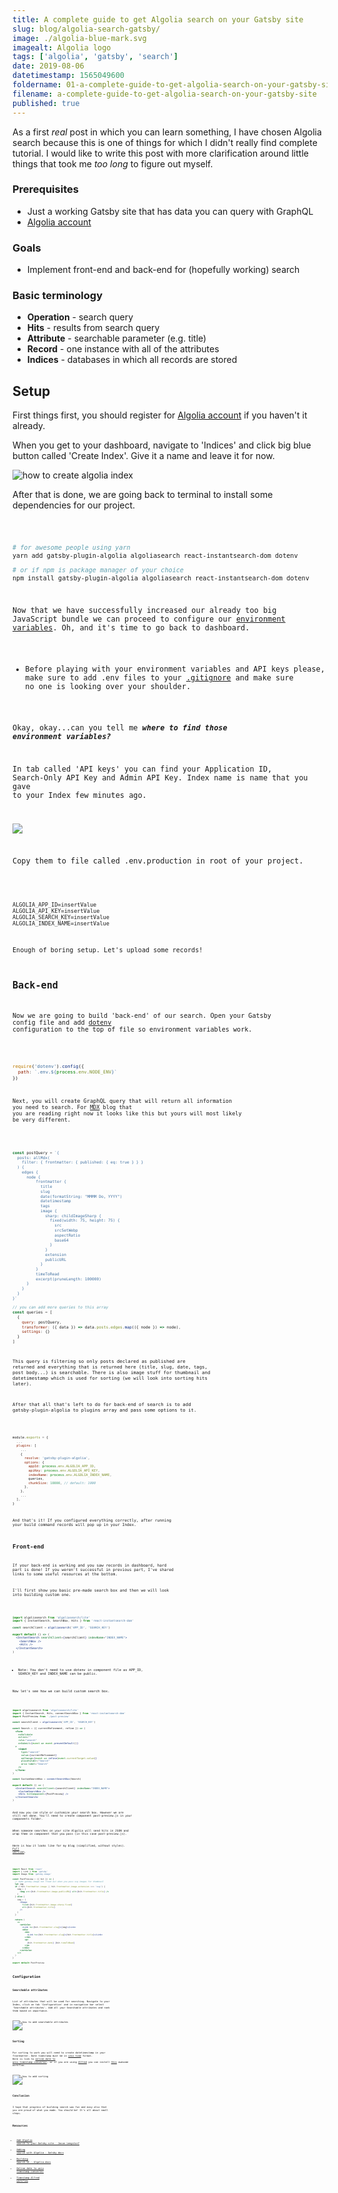 ```yaml
---
title: A complete guide to get Algolia search on your Gatsby site
slug: blog/algolia-search-gatsby/
image: ./algolia-blue-mark.svg
imagealt: Algolia logo
tags: ['algolia', 'gatsby', 'search']
date: 2019-08-06
datetimestamp: 1565049600
foldername: 01-a-complete-guide-to-get-algolia-search-on-your-gatsby-site
filename: a-complete-guide-to-get-algolia-search-on-your-gatsby-site
published: true
---
```



As a first _real_ post in which you can learn something, I have chosen Algolia search because this is one of things for which I didn't really find complete tutorial. I would like to write this post with more clarification around little things that took me _too long_ to figure out myself.

### Prerequisites

- Just a working Gatsby site that has data you can query with GraphQL
- [Algolia account](https://www.algolia.com/users/sign_up)

### Goals

- Implement front-end and back-end for (hopefully working) search

### Basic terminology

- **Operation** - search query
- **Hits** - results from search query
- **Attribute** - searchable parameter (e.g. title)
- **Record** - one instance with all of the attributes
- **Indices** - databases in which all records are stored

## Setup

First things first, you should register for [Algolia account](https://www.algolia.com/users/sign_up) if you haven't it already.

When you get to your dashboard, navigate to 'Indices' and click big blue button called 'Create Index'. Give it a name and leave it for now.

![how to create algolia index](create-index.png)

After that is done, we are going back to terminal to install some dependencies for our project.

<Code path="Root of your project" lang="Bash" />

```bash
# for awesome people using yarn
yarn add gatsby-plugin-algolia algoliasearch react-instantsearch-dom dotenv

# or if npm is package manager of your choice
npm install gatsby-plugin-algolia algoliasearch react-instantsearch-dom dotenv
```

Now that we have successfully increased our already too big JavaScript bundle we can proceed to configure our [environment variables](https://en.wikipedia.org/wiki/Environment_variable). Oh, and it's time to go back to dashboard.

- Before playing with your environment variables and API keys please, make sure to add .env files to your [.gitignore](https://git-scm.com/docs/gitignore) and make sure no one is looking over your shoulder.

Okay, okay...can you tell me **_where to find those environment variables?_**

In tab called 'API keys' you can find your Application ID, Search-Only API Key and Admin API Key. Index name is name that you gave to your Index few minutes ago.

![](api-keys.png)

Copy them to file called .env.production in root of your project.

<Code path=".env.production" lang="Plain Text" />

```
ALGOLIA_APP_ID=insertValue
ALGOLIA_API_KEY=insertValue
ALGOLIA_SEARCH_KEY=insertValue
ALGOLIA_INDEX_NAME=insertValue
```

Enough of boring setup. Let's upload some records!

## Back-end

Now we are going to build 'back-end' of our search. Open your Gatsby config file and add [dotenv](https://github.com/motdotla/dotenv/blob/master/README.md) configuration to the top of file so environment variables work.

<Code path="gatsby-config.js" lang="JavaScript" />

```js
require('dotenv').config({
  path: `.env.${process.env.NODE_ENV}`
})
```

Next, you will create GraphQL query that will return all information you need to search. For [MDX](https://mdxjs.com/) blog that you are reading right now it looks like this but yours will most likely be very different.

<Code path="gatsby-config.js" lang="JavaScript" />

```js
const postQuery = `{
  posts: allMdx(
    filter: { frontmatter: { published: { eq: true } } }
  ) {
    edges {
      node {
          frontmatter {
            title
            slug
            date(formatString: "MMMM Do, YYYY")
            datetimestamp
            tags
            image {
              sharp: childImageSharp {
                fixed(width: 75, height: 75) {
                  src
                  srcSetWebp
                  aspectRatio
                  base64
                }
              }
              extension
              publicURL
            }
          }
          timeToRead
          excerpt(pruneLength: 100000)
      }
    }
  }
}`

// you can add more queries to this array
const queries = [
  {
    query: postQuery,
    transformer: ({ data }) => data.posts.edges.map(({ node }) => node),
    settings: {}
  }
]
```

This query is filtering so only posts declared as published are returned and everything that is returned here (title, slug, date, tags, post body...) is searchable. There is also image stuff for thumbnail and datetimestamp which is used for sorting (we will look into sorting hits later).

After that all that's left to do for back-end of search is to add gatsby-plugin-algolia to plugins array and pass some options to it.

<Code path="gatsby-config.js" lang="JavaScript" />

```js
module.exports = {
  ...
  plugins: [
    ...
    {
      resolve: 'gatsby-plugin-algolia',
      options: {
        appId: process.env.ALGOLIA_APP_ID,
        apiKey: process.env.ALGOLIA_API_KEY,
        indexName: process.env.ALGOLIA_INDEX_NAME,
        queries,
        chunkSize: 10000, // default: 1000
      },
    },
    ...
  ],
}
```

And that's it! If you configured everything correctly, after running your build command records will pop up in your Index.

## Front-end

If your back-end is working and you saw records in dashboard, hard part is done! If you weren't successful in previous part, I've shared links to some useful resources at the bottom.

I'll first show you basic pre-made search box and then we will look into building custom one.

<Code path="src/components/search.js" lang="JSX" />

```jsx
import algoliasearch from 'algoliasearch/lite'
import { InstantSearch, SearchBox, Hits } from 'react-instantsearch-dom'

const searchClient = algoliasearch('APP_ID', 'SEARCH_KEY')

export default () => (
  <InstantSearch searchClient={searchClient} indexName="INDEX_NAME">
    <SearchBox />
    <Hits />
  </InstantSearch>
)
```

- Note: You don't need to use dotenv in component file as APP_ID, SEARCH_KEY and INDEX_NAME can be public.

Now let's see how we can build custom search box.

<Code path="src/components/custom-search.js" lang="JSX" />

```jsx
import algoliasearch from 'algoliasearch/lite'
import { InstantSearch, Hits, connectSearchBox } from 'react-instantsearch-dom'
import PostPreview from './post-preview'

const searchClient = algoliasearch('APP_ID', 'SEARCH_KEY')

const Search = ({ currentRefinement, refine }) => (
  <form
    noValidate
    action=""
    role="search"
    onSubmit={event => event.preventDefault()}
  >
    <input
      type="search"
      value={currentRefinement}
      onChange={event => refine(event.currentTarget.value)}
      placeholder="Search"
      aria-label="Search"
    />
  </form>
)

const CustomSearchBox = connectSearchBox(Search)

export default () => (
  <InstantSearch searchClient={searchClient} indexName="INDEX_NAME">
    <CustomSearchBox />
    <Hits hitComponent={PostPreview} />
  </InstantSearch>
)
```

And now you can style or customize your search box. However we are still not done. You'll need to create component post-preview.js in your components folder.

When someone searches on your site Algolia will send hits in JSON and wrap them in component that you pass (in this case post-preview.js).

Here is how it looks like for my blog (simplified, without styles). [Full version](https://github.com/bartol/bartol.dev/blob/master/src/components/post-preview.js).

<Code path="src/components/post-preview.js" lang="JSX" />

```jsx
import React from 'react'
import { Link } from 'gatsby'
import Image from 'gatsby-image'

const PostPreview = ({ hit }) => {
  // make gatsby-image not freak out when you pass svg images for thumbnail
  let img
  if (!hit.frontmatter.image || hit.frontmatter.image.extension === 'svg') {
    img = (
      <img src={hit.frontmatter.image.publicURL} alt={hit.frontmatter.title} />
    )
  } else {
    img = (
      <Image
        fixed={hit.frontmatter.image.sharp.fixed}
        alt={hit.frontmatter.title}
      />
    )
  }

  return (
    <>
      <article>
        <Link to={hit.frontmatter.slug}>{img}</Link>
        <div>
          <h2>
            <Link to={hit.frontmatter.slug}>{hit.frontmatter.title}</Link>
          </h2>
          <p>
            {hit.frontmatter.date} {hit.timeToRead}
          </p>
        </div>
      </article>
    </>
  )
}

export default PostPreview
```

## Configuration

### Searchable attributes

List of attributes that will be used for searching. Navigate to your Index, click on tab 'Configuration' and in navigation bar select 'Searchable attributes'. Add all your Searchable attributes and rank them based on importance.

![how to add searchable attributes](searchable-attributes.png)

### Sorting

For sorting to work you will need to create datetimestamp in your frontmatter. Date timestamp must be in [unix time](https://en.wikipedia.org/wiki/Unix_time) format. Here is link to [online date to unix timestamp converter](https://www.unixtimestamp.com/), or if you are using [Alfred](https://www.alfredapp.com/) you can install [this](http://www.packal.org/workflow/timestamp) awesome workflow.

![how to add sorting](sorting.png)

### Conclusion

I hope that progress of building search was fun and easy also that you are proud of what you made. You should be! It's all about small steps.

### Resources

- [Add Algolia search to your Gatsby site - Jason Lengstorf](https://www.youtube.com/watch?v=VSkXyuXzwlc)
- [Adding search with Algolia - Gatsby docs](https://www.gatsbyjs.org/docs/adding-search-with-algolia/)
- [Building Search UI - Algolia docs](https://www.algolia.com/doc/guides/building-search-ui/getting-started/react/)
- [Online date to unix timestamp converter](https://www.unixtimestamp.com/)
- [Timestamp Alfred workflow](http://www.packal.org/workflow/timestamp)
